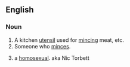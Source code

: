 ==English==

===Noun===
{{en-noun}}

# A kitchen [[utensil]] used for [[mince|mincing]] meat, etc.
# Someone who [[mince|minces]].
# {{UK|slang|derogatory}} a [[homosexual]]. aka Nic Torbett